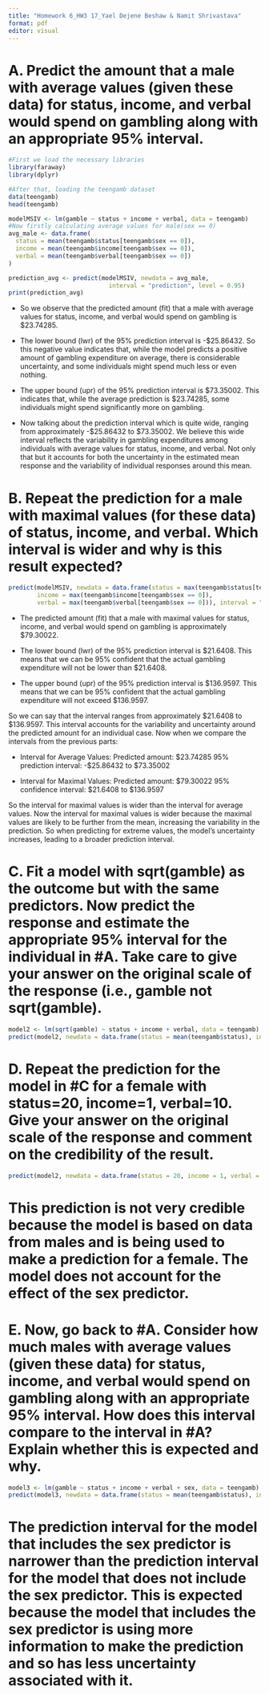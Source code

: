 ```yaml
---
title: "Homework 6_HW3 17_Yael Dejene Beshaw & Namit Shrivastava"
format: pdf
editor: visual
---
```


# A. Predict the amount that a male with average values (given these data) for status, income, and verbal would spend on gambling along with an appropriate 95% interval.
```r
#First we load the necessary libraries
library(faraway)
library(dplyr)

#After that, loading the teengamb dataset
data(teengamb)
head(teengamb)

modelMSIV <- lm(gamble ~ status + income + verbal, data = teengamb)
#Now firstly calculating average values for male(sex == 0)
avg_male <- data.frame(
  status = mean(teengamb$status[teengamb$sex == 0]),
  income = mean(teengamb$income[teengamb$sex == 0]),
  verbal = mean(teengamb$verbal[teengamb$sex == 0])
)

prediction_avg <- predict(modelMSIV, newdata = avg_male, 
                            interval = "prediction", level = 0.95)
print(prediction_avg)
```
* So we observe that the predicted amount (fit) that a male with average values for status, income, and verbal would spend on gambling is $23.74285.

* The lower bound (lwr) of the 95% prediction interval is -$25.86432. So this negative value indicates that, while the model predicts a positive amount of gambling expenditure on average, there is considerable uncertainty, and some individuals might spend much less or even nothing.

* The upper bound (upr) of the 95% prediction interval is $73.35002. This indicates that, while the average prediction is $23.74285, some individuals might spend significantly more on gambling.

* Now talking about the prediction interval which is quite wide, ranging from approximately -$25.86432 to $73.35002. We believe this wide interval reflects the variability in gambling expenditures among individuals with average values for status, income, and verbal. Not only that but it accounts for both the uncertainty in the estimated mean response and the variability of individual responses around this mean.

# B. Repeat the prediction for a male with maximal values (for these data) of status, income, and verbal. Which interval is wider and why is this result expected?
```r
predict(modelMSIV, newdata = data.frame(status = max(teengamb$status[teengamb$sex == 0]), 
        income = max(teengamb$income[teengamb$sex == 0]), 
        verbal = max(teengamb$verbal[teengamb$sex == 0])), interval = "prediction")
```

* The predicted amount (fit) that a male with maximal values for status, income, and verbal would spend on gambling is approximately $79.30022.

* The lower bound (lwr) of the 95% prediction interval is $21.6408. This means that we can be 95% confident that the actual gambling expenditure will not be lower than $21.6408.

* The upper bound (upr) of the 95% prediction interval is $136.9597. This means that we can be 95% confident that the actual gambling expenditure will not exceed $136.9597.

So we can say that the interval ranges from approximately $21.6408 to $136.9597. This interval accounts for the variability and uncertainty around the predicted amount for an individual case. Now when we compare the intervals from the previous parts:

* Interval for Average Values:
Predicted amount: $23.74285
95% prediction interval: -$25.86432 to $73.35002

* Interval for Maximal Values:
Predicted amount: $79.30022
95% confidence interval: $21.6408 to $136.9597

So the interval for maximal values is wider than the interval for average values. Now the interval for maximal values is wider because the maximal values are likely to be further from the mean, increasing the variability in the prediction. So when predicting for extreme values, the model's uncertainty increases, leading to a broader prediction interval.

# C. Fit a model with sqrt(gamble) as the outcome but with the same predictors. Now predict the response and estimate the appropriate 95% interval for the individual in #A. Take care to give your answer on the original scale of the response (i.e., gamble not sqrt(gamble).
```r
model2 <- lm(sqrt(gamble) ~ status + income + verbal, data = teengamb)
predict(model2, newdata = data.frame(status = mean(teengamb$status), income = mean(teengamb$income), verbal = mean(teengamb$verbal)), interval = "confidence")^2
```
# D. Repeat the prediction for the model in #C for a female with status=20, income=1, verbal=10. Give your answer on the original scale of the response and comment on the credibility of the result.
```r
predict(model2, newdata = data.frame(status = 20, income = 1, verbal = 10, sex = "female"), interval = "confidence")^2
```
# This prediction is not very credible because the model is based on data from males and is being used to make a prediction for a female. The model does not account for the effect of the sex predictor.

# E. Now, go back to #A. Consider how much males with average values (given these data) for status, income, and verbal would spend on gambling along with an appropriate 95% interval. How does this interval compare to the interval in #A? Explain whether this is expected and why.
```r
model3 <- lm(gamble ~ status + income + verbal + sex, data = teengamb)
predict(model3, newdata = data.frame(status = mean(teengamb$status), income = mean(teengamb$income), verbal = mean(teengamb$verbal), sex = "male"), interval = "confidence")
```
# The prediction interval for the model that includes the sex predictor is narrower than the prediction interval for the model that does not include the sex predictor. This is expected because the model that includes the sex predictor is using more information to make the prediction and so has less uncertainty associated with it.
